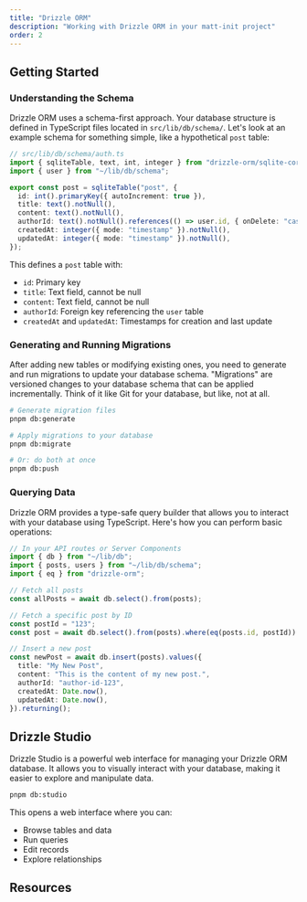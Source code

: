 ```yaml
---
title: "Drizzle ORM"
description: "Working with Drizzle ORM in your matt-init project"
order: 2
---
```


## Getting Started

### Understanding the Schema
Drizzle ORM uses a schema-first approach. Your database structure is defined in TypeScript files located in `src/lib/db/schema/`. Let's look at an example schema for something simple, like a hypothetical `post` table:

```typescript
// src/lib/db/schema/auth.ts
import { sqliteTable, text, int, integer } from "drizzle-orm/sqlite-core";
import { user } from "~/lib/db/schema";

export const post = sqliteTable("post", {
  id: int().primaryKey({ autoIncrement: true }),
  title: text().notNull(),
  content: text().notNull(),
  authorId: text().notNull().references(() => user.id, { onDelete: "cascade" }),
  createdAt: integer({ mode: "timestamp" }).notNull(),
  updatedAt: integer({ mode: "timestamp" }).notNull(),
});
```

This defines a `post` table with:
- `id`: Primary key
- `title`: Text field, cannot be null
- `content`: Text field, cannot be null
- `authorId`: Foreign key referencing the `user` table
- `createdAt` and `updatedAt`: Timestamps for creation and last update

### Generating and Running Migrations
After adding new tables or modifying existing ones, you need to generate and run migrations to update your database schema. "Migrations" are versioned changes to your database schema that can be applied incrementally. Think of it like Git for your database, but like, not at all.

```bash
# Generate migration files
pnpm db:generate

# Apply migrations to your database
pnpm db:migrate

# Or: do both at once
pnpm db:push
```

### Querying Data

Drizzle ORM provides a type-safe query builder that allows you to interact with your database using TypeScript. Here's how you can perform basic operations:

```typescript
// In your API routes or Server Components
import { db } from "~/lib/db";
import { posts, users } from "~/lib/db/schema";
import { eq } from "drizzle-orm";

// Fetch all posts
const allPosts = await db.select().from(posts);

// Fetch a specific post by ID
const postId = "123";
const post = await db.select().from(posts).where(eq(posts.id, postId)).get();

// Insert a new post
const newPost = await db.insert(posts).values({
  title: "My New Post",
  content: "This is the content of my new post.",
  authorId: "author-id-123",
  createdAt: Date.now(),
  updatedAt: Date.now(),
}).returning();
```

## Drizzle Studio

Drizzle Studio is a powerful web interface for managing your Drizzle ORM database. It allows you to visually interact with your database, making it easier to explore and manipulate data.

```bash
pnpm db:studio
```

This opens a web interface where you can:
- Browse tables and data
- Run queries
- Edit records
- Explore relationships

## Resources

<div className="grid grid-cols-1 md:grid-cols-2 gap-4">
  <CardLink
    href="https://orm.drizzle.team/docs"
    title="Drizzle ORM Documentation"
    description="Official documentation for Drizzle ORM."
  />
  <CardLink
    href="/docs/usage/databases"
    title="Database Integration Guide"
    description="How to integrate databases with your matt-init project."
  />
</div>